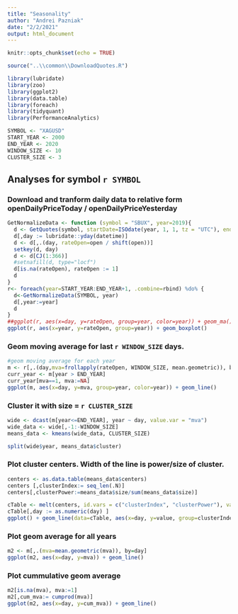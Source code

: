 ```yaml
---
title: "Seasonality"
author: "Andrei Pazniak"
date: "2/2/2021"
output: html_document
---
```


```r
knitr::opts_chunk$set(echo = TRUE)

source("..\\common\\DownloadQuotes.R")

library(lubridate)
library(zoo)
library(ggplot2)
library(data.table)
library(foreach)
library(tidyquant)
library(PerformanceAnalytics)
```

```r
SYMBOL <- "XAGUSD"
START_YEAR <- 2000
END_YEAR <- 2020
WINDOW_SIZE <- 10
CLUSTER_SIZE <- 3
```

## Analyses for symbol `r SYMBOL`
### Download and tranform daily data to relative form openDailyPriceToday / openDailyPriceYesterday
```r
GetNormalizeData <- function (symbol = "SBUX", year=2019){
  d <- GetQuotes(symbol, startDate=ISOdate(year, 1, 1, tz = "UTC"), endDate=ISOdate(year+1, 1, 1, tz = "UTC"), periodicity="D1", type="Bids")
  d[,day := lubridate::yday(datetime)]
  d <- d[,.(day, rateOpen=open / shift(open))]
  setkey(d, day)
  d <- d[CJ(1:366)]
  #setnafill(d, type="locf")
  d[is.na(rateOpen), rateOpen := 1]
  d
}
r<- foreach(year=START_YEAR:END_YEAR+1, .combine=rbind) %do% {
  d<-GetNormalizeData(SYMBOL, year)
  d[,year:=year]
  d
}
##ggplot(r, aes(x=day, y=rateOpen, group=year, color=year)) + geom_ma()
ggplot(r, aes(x=year, y=rateOpen, group=year)) + geom_boxplot()
```

### Geom moving average for last `r WINDOW_SIZE` days. 
```r
#geom moving average for each year
m <- r[,.(day,mva=frollapply(rateOpen, WINDOW_SIZE, mean.geometric)), by=year]
curr_year <- m[year > END_YEAR]
curr_year[mva==1, mva:=NA]
ggplot(m, aes(x=day, y=mva, group=year, color=year)) + geom_line()
```

### Cluster it with size = `r CLUSTER_SIZE`
```r
wide <- dcast(m[year<=END_YEAR], year ~ day, value.var = "mva")
wide_data <- wide[,-1:-WINDOW_SIZE]
means_data <- kmeans(wide_data, CLUSTER_SIZE)

split(wide$year, means_data$cluster)
```
### Plot cluster centers. Width of the line is power/size of cluster.
```r
centers <- as.data.table(means_data$centers)
centers [,clusterIndex:= seq_len(.N)]
centers[,clusterPower:=means_data$size/sum(means_data$size)]

cTable <- melt(centers, id.vars = c("clusterIndex", "clusterPower"), variable.name ="day", variable.factor = FALSE)
cTable[,day := as.numeric(day) ]
ggplot() + geom_line(data=cTable, aes(x=day, y=value, group=clusterIndex, color=clusterIndex, size=clusterPower)) + geom_hline(yintercept = 1, color="red") + geom_line(data=curr_year, aes(x=day, y=mva), color="red")
```

### Plot geom average for all years 
```r
m2 <- m[,.(mva=mean.geometric(mva)), by=day]
ggplot(m2, aes(x=day, y=mva)) + geom_line()
```

### Plot cummulative geom average 
```r
m2[is.na(mva), mva:=1]
m2[,cum_mva:= cumprod(mva)]
ggplot(m2, aes(x=day, y=cum_mva)) + geom_line()
```